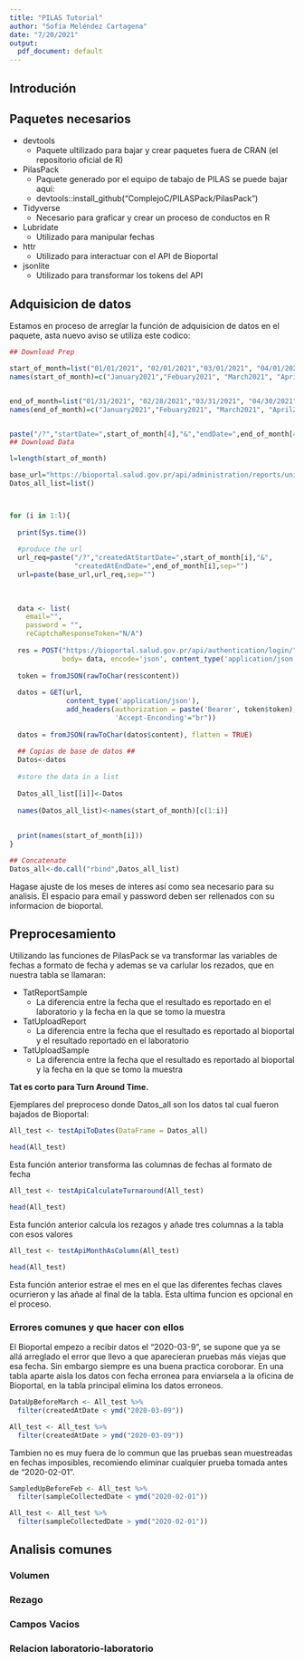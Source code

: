 ```yaml
---
title: "PILAS Tutorial"
author: "Sofía Meléndez Cartagena"
date: "7/20/2021"
output:
  pdf_document: default
---
```


## Introdución


## Paquetes necesarios

  * devtools
    * Paquete ultilizado para bajar y crear paquetes fuera de CRAN (el repositorio oficial de R)
  * PilasPack 
    * Paquete generado por el equipo de tabajo de PILAS se puede bajar aquí:
    * devtools::install_github("ComplejoC/PILASPack/PilasPack")
  * Tidyverse
    * Necesario para graficar y crear un proceso de conductos en R
  * Lubridate
    * Utilizado para manipular fechas
  * httr
    * Utilizado para interactuar con el API de Bioportal
  * jsonlite
    * Utilizado para transformar los tokens del API
  
## Adquisicion de datos 

  Estamos en proceso de arreglar la función de adquisicion de datos en el paquete, 
  asta nuevo aviso se utiliza este codico:
  
```r
## Download Prep

start_of_month=list("01/01/2021", "02/01/2021","03/01/2021", "04/01/2021", "05/01/2021")
names(start_of_month)=c("January2021","Febuary2021", "March2021", "April2021","May2021")


end_of_month=list("01/31/2021", "02/28/2021","03/31/2021", "04/30/2021", "05/31/2021")
names(end_of_month)=c("January2021","Febuary2021", "March2021", "April2021", "May2021")


paste("/?","startDate=",start_of_month[4],"&","endDate=",end_of_month[4],sep="")
## Download Data

l=length(start_of_month)

base_url="https://bioportal.salud.gov.pr/api/administration/reports/unique-tests"
Datos_all_list=list()



for (i in 1:l){
  
  print(Sys.time())
  
  #produce the url
  url_req=paste("/?","createdAtStartDate=",start_of_month[i],"&",
                "createdAtEndDate=",end_of_month[i],sep="")
  url=paste(base_url,url_req,sep="")
  
  
  
  data <- list(
    email="",
    password = "",
    reCaptchaResponseToken="N/A")
  
  res = POST("https://bioportal.salud.gov.pr/api/authentication/login/",
             body= data, encode='json', content_type('application/json'))
  
  token = fromJSON(rawToChar(res$content))  
  
  datos = GET(url, 
              content_type('application/json'), 
              add_headers(authorization = paste('Bearer', token$token),
                          'Accept-Enconding'="br"))
  
  datos = fromJSON(rawToChar(datos$content), flatten = TRUE)
  
  ## Copias de base de datos ##
  Datos<-datos
  
  #store the data in a list
  
  Datos_all_list[[i]]<-Datos
  
  names(Datos_all_list)<-names(start_of_month)[c(1:i)]
  
  
  print(names(start_of_month[i]))
}

## Concatenate
Datos_all<-do.call("rbind",Datos_all_list)

```
  
  Hagase ajuste de los meses de interes así como sea necesario para su analisis. El espacio para email y password deben ser rellenados con su informacion de bioportal.
  

## Preprocesamiento

Utilizando las funciones de PilasPack se va transformar las variables de fechas a formato de fecha y ademas se va carlular los rezados, que en nuestra tabla se llamaran:

  * TatReportSample
    * La diferencia entre la fecha que el resultado es reportado en el laboratorio y la fecha en la que se tomo la muestra
  * TatUploadReport
    * La diferencia entre la fecha que el resultado es reportado al bioportal y el resultado reportado en el laboratorio 
  * TatUploadSample
    * La diferencia entre la fecha que el resultado es reportado al bioportal y la fecha en la que se tomo la muestra
    
**Tat es corto para Turn Around Time.**


Ejemplares del preproceso donde Datos_all son los datos tal cual fueron bajados de Bioportal:

```r
All_test <- testApiToDates(DataFrame = Datos_all)

head(All_test)
```

Esta función anterior transforma las columnas de fechas al formato de fecha

```r
All_test <- testApiCalculateTurnaround(All_test)

head(All_test)
```

Esta función anterior calcula los rezagos y añade tres columnas a la tabla con esos valores

```r
All_test <- testApiMonthAsColumn(All_test)

head(All_test)
```

Esta función anterior estrae el mes en el que las diferentes fechas claves ocurrieron y las añade al final de la tabla. Esta ultima funcion es opcional en el proceso.

### Errores comunes y que hacer con ellos

El Bioportal empezo a recibir datos el "2020-03-9", se supone que ya se allá arreglado el error que llevo a que aparecieran pruebas más viejas que esa fecha. Sin embargo siempre es una buena practica coroborar. En una tabla aparte aisla los datos con fecha erronea para enviarsela a la oficina de Bioportal, en la tabla principal elimina los datos erroneos.

```r
DataUpBeforeMarch <- All_test %>%
  filter(createdAtDate < ymd("2020-03-09"))
```

```r
All_test <- All_test %>%
  filter(createdAtDate > ymd("2020-03-09"))
```

Tambien no es muy fuera de lo commun que las pruebas sean muestreadas en fechas imposibles, recomiendo eliminar cualquier prueba tomada antes de "2020-02-01".

```r
SampledUpBeforeFeb <- All_test %>%
  filter(sampleCollectedDate < ymd("2020-02-01"))
```

```r
All_test <- All_test %>%
  filter(sampleCollectedDate > ymd("2020-02-01"))
```


## Analisis comunes

### Volumen

### Rezago

### Campos Vacios

### Relacion laboratorio-laboratorio